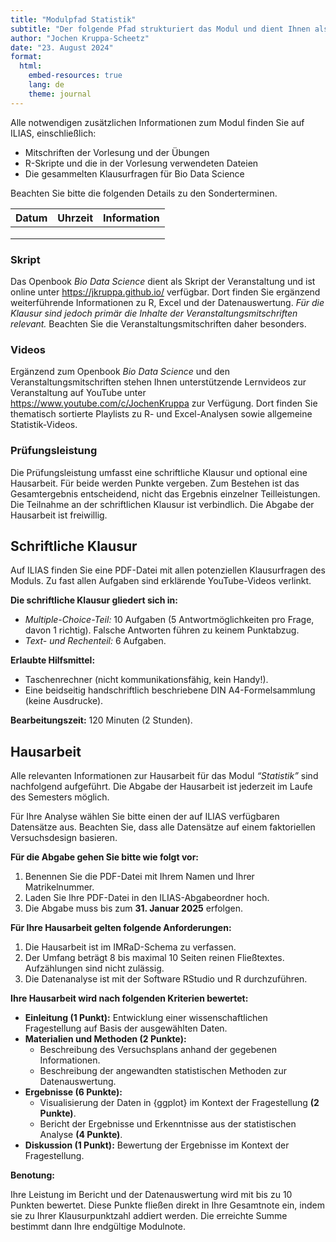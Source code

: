 ```yaml
---
title: "Modulpfad Statistik"
subtitle: "Der folgende Pfad strukturiert das Modul und dient Ihnen als Leitfaden zur besseren Orientierung."
author: "Jochen Kruppa-Scheetz"
date: "23. August 2024"
format:
  html:
    embed-resources: true
    lang: de
    theme: journal
---
```


Alle notwendigen zusätzlichen Informationen zum Modul finden Sie auf ILIAS, einschließlich:

-   Mitschriften der Vorlesung und der Übungen
-   R-Skripte und die in der Vorlesung verwendeten Dateien
-   Die gesammelten Klausurfragen für Bio Data Science

Beachten Sie bitte die folgenden Details zu den Sonderterminen.

| Datum | Uhrzeit | Information |
|------|------|------|
|      |      |      |
|      |      |      |
|      |      |      |


### Skript

Das Openbook *Bio Data Science* dient als Skript der Veranstaltung und ist online unter <https://jkruppa.github.io/> verfügbar. Dort finden Sie ergänzend weiterführende Informationen zu R, Excel und der Datenauswertung. *Für die Klausur sind jedoch primär die Inhalte der Veranstaltungsmitschriften relevant.* Beachten Sie die Veranstaltungsmitschriften daher besonders.

### Videos

Ergänzend zum Openbook *Bio Data Science* und den Veranstaltungsmitschriften stehen Ihnen unterstützende Lernvideos zur Veranstaltung auf YouTube unter <https://www.youtube.com/c/JochenKruppa> zur Verfügung. Dort finden Sie thematisch sortierte Playlists zu R- und Excel-Analysen sowie allgemeine Statistik-Videos.

### Prüfungsleistung

Die Prüfungsleistung umfasst eine schriftliche Klausur und optional eine Hausarbeit. Für beide werden Punkte vergeben. Zum Bestehen ist das Gesamtergebnis entscheidend, nicht das Ergebnis einzelner Teilleistungen. Die Teilnahme an der schriftlichen Klausur ist verbindlich. Die Abgabe der Hausarbeit ist freiwillig.

::: {.callout-note icon="false"}
## Schriftliche Klausur

Auf ILIAS finden Sie eine PDF-Datei mit allen potenziellen Klausurfragen des Moduls. Zu fast allen Aufgaben sind erklärende YouTube-Videos verlinkt. 

**Die schriftliche Klausur gliedert sich in:**

-   *Multiple-Choice-Teil:* 10 Aufgaben (5 Antwortmöglichkeiten pro Frage, davon 1 richtig). Falsche Antworten führen zu keinem Punktabzug.
-   *Text- und Rechenteil:* 6 Aufgaben. 

**Erlaubte Hilfsmittel:**

-   Taschenrechner (nicht kommunikationsfähig, kein Handy!).
-   Eine beidseitig handschriftlich beschriebene DIN A4-Formelsammlung (keine Ausdrucke).

**Bearbeitungszeit:** 120 Minuten (2 Stunden).

:::

::: {.callout-note icon="false"}
## Hausarbeit

Alle relevanten Informationen zur Hausarbeit für das Modul *"Statistik"* sind nachfolgend aufgeführt. Die Abgabe der Hausarbeit ist jederzeit im Laufe des Semesters möglich.

Für Ihre Analyse wählen Sie bitte einen der auf ILIAS verfügbaren Datensätze aus. Beachten Sie, dass alle Datensätze auf einem faktoriellen Versuchsdesign basieren.

**Für die Abgabe gehen Sie bitte wie folgt vor:**

1)  Benennen Sie die PDF-Datei mit Ihrem Namen und Ihrer Matrikelnummer.
2)  Laden Sie Ihre PDF-Datei in den ILIAS-Abgabeordner hoch.
3)  Die Abgabe muss bis zum **31. Januar 2025** erfolgen.

**Für Ihre Hausarbeit gelten folgende Anforderungen:**

1)  Die Hausarbeit ist im IMRaD-Schema zu verfassen.
2)  Der Umfang beträgt 8 bis maximal 10 Seiten reinen Fließtextes. Aufzählungen sind nicht zulässig.
3)  Die Datenanalyse ist mit der Software RStudio und R durchzuführen.

**Ihre Hausarbeit wird nach folgenden Kriterien bewertet:**

-   **Einleitung (1 Punkt):** Entwicklung einer wissenschaftlichen Fragestellung auf Basis der ausgewählten Daten.
-   **Materialien und Methoden (2 Punkte):**
    -   Beschreibung des Versuchsplans anhand der gegebenen Informationen.
    -   Beschreibung der angewandten statistischen Methoden zur Datenauswertung.
-   **Ergebnisse (6 Punkte):**
    -   Visualisierung der Daten in {ggplot} im Kontext der Fragestellung **(2 Punkte)**.
    -   Bericht der Ergebnisse und Erkenntnisse aus der statistischen Analyse **(4 Punkte)**.
-   **Diskussion (1 Punkt):** Bewertung der Ergebnisse im Kontext der Fragestellung.

**Benotung:**

Ihre Leistung im Bericht und der Datenauswertung wird mit bis zu 10 Punkten bewertet. Diese Punkte fließen direkt in Ihre Gesamtnote ein, indem sie zu Ihrer Klausurpunktzahl addiert werden. Die erreichte Summe bestimmt dann Ihre endgültige Modulnote.
:::


